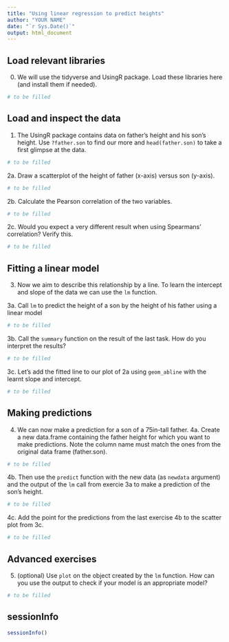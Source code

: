 ```yaml
---
title: "Using linear regression to predict heights"
author: "YOUR NAME"
date: "`r Sys.Date()`"
output: html_document
---
```


## Load relevant libraries
0. We will use the tidyverse and UsingR package. Load these libraries here (and install them if needed).
```r
# to be filled
```

## Load and inspect the data
1. The UsingR package contains data on father's height and his son's height. Use `?father.son` to find our more and `head(father.son)` to take a first glimpse at the data.
```r
# to be filled
```

2a. Draw a scatterplot of the height of father (x-axis) versus son (y-axis). 
```r
# to be filled
```

2b. Calculate the Pearson correlation of the two variables.
```r
# to be filled
```

2c. Would you expect a very different result when using Spearmans' correlation? Verify this.
```r
# to be filled
```

## Fitting a linear model
3. Now we aim to describe this relationship by a line. To learn the intercept and slope of the data we can use the `lm` function.

3a. Call `lm` to predict the height of a son by the height of his father using a linear model
```r
# to be filled
```

3b. Call the `summary` function on the result of the last task. How do you interpret the results?
```r
# to be filled
```

3c. Let's add the fitted line to our plot of 2a using `geom_abline` with the learnt slope and intercept.
```r
# to be filled
```

## Making predictions
4. We can now make a prediction for a son of a 75in-tall father. 
4a. Create a new data.frame containing the father height for which you want to make predictions. Note the column name must match the ones from the original data frame (father.son). 
```r
# to be filled
```

4b. Then use the `predict` function with the new data (as `newdata` argument) and the output of the `lm` call from exercie 3a to make a prediction of the son's height. 
```r
# to be filled
```

4c. Add the point for the predictions from the last exercise 4b to the scatter plot from 3c.
```r
# to be filled
```

## Advanced exercises
5. (optional) Use `plot` on the object created by the `lm` function. How can you use the output to check if your model is an appropriate model?
```r
# to be filled
```

## sessionInfo
```r
sessionInfo()
```

